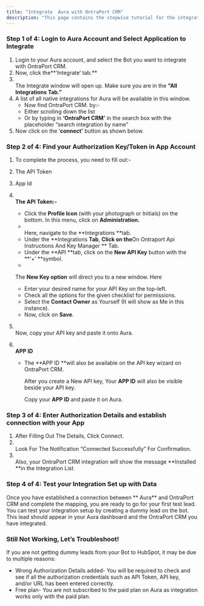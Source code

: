 ```yaml
---
title: "Integrate  Aura with OntraPort CRM"
description: "This page contains the stepwise tutorial for the integration with  Aura"
---
```


### **Step 1 of 4: Login to  Aura Account and Select Application to Integrate**

1. Login to your  Aura account, and select the Bot you want to integrate with OntraPort CRM.
2. Now, click the**‘Integrate’ tab.** 
3. \
   The Integrate window will open up. Make sure you are in the **“All Integrations Tab.”**
4. A list of all native integrations for  Aura will be available in this window.
   - Now find OntraPort CRM. by:-
   - Either scrolling down the list
   - Or by typing in **‘**OntraPort CRM**’** in the search box with the placeholder “search integration by name”
5. Now click on the ‘**connect’** button as shown below.

### **Step 2 of 4: Find your Authorization Key/Token in App Account**

1. To complete the process, you need to fill out:-
2. The API Token
3. App Id
4. **\
   The API Token:-**
   - Click the **Profile Icon** (with your photograph or Initials) on the bottom. In this menu, click on **Administration.**
   - \
     Here, navigate to the **Integrations **tab.
   - Under the **Integrations **Tab**, **Click on the**On Ontraport Api Instructions And Key Manager ** Tab.
   - Under the **API **tab, click on the **New API Key** button with the **‘\+’ **symbol.
   - 

     The **New Key option** will direct you to a new window. Here
   - Enter your desired name for your API Key on the top-left.
   - Check all the options for the given checklist for permissions.
   - Select the **Contact Owner** as Yourself (It will show as Me in this instance).
   - Now, click on **Save**.
5. \
   Now, copy your API key and paste it onto  Aura.
6. **\
   APP ID**
   - The **APP ID **will also be available on the API key wizard on OntraPort CRM.

     After you create a New API key, Your **APP ID** will also be visible beside your API key.

     Copy your **APP ID** and paste it on  Aura.

### **Step 3 of 4: Enter Authorization Details and establish connection with your App**

1. After Filling Out The Details, Click Connect.
2. \
   Look For The Notification “Connected Successfully” For Confirmation.
3. \
   Also, your OntraPort CRM integration will show the message **Installed **in the Integration List.

### **Step 4 of 4: Test your Integration Set up with Data**

Once you have established a connection between ** Aura** and OntraPort CRM and complete the mapping, you are ready to go for your first test lead. You can test your integration setup by creating a dummy lead on the bot. This lead should appear in your  Aura dashboard and the OntraPort CRM you have integrated.

### **Still Not Working, Let’s Troubleshoot\!**

If you are not getting dummy leads from your Bot to HubSpot, it may be due to multiple reasons:

- Wrong Authorization Details added- You will be required to check and see if all the authorization credentials such as API Token, API key, and/or URL has been entered correctly.
- Free plan- You are not subscribed to the paid plan on  Aura as integration works only with the paid plan.

 
